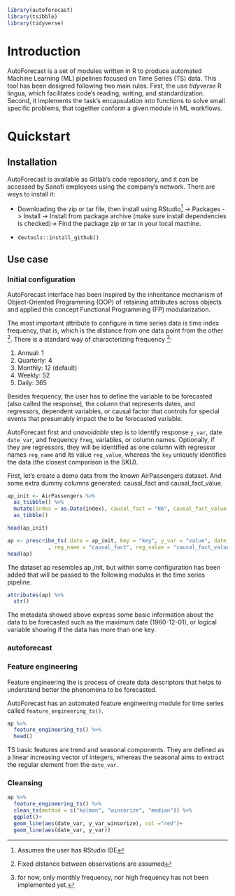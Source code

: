 
```r
library(autoforecast)
library(tsibble)
library(tidyverse)
```

# Introduction

AutoForecast is a set of modules written in R to produce automated Machine Learning (ML) pipelines focused on Time Series (TS) data. This tool has been designed following two main rules. First, the use *tidyverse* R lingua, which facilitates code's reading, writing, and standardization. Second, it implements the task's encapsulation into functions to solve small specific problems, that together conform a given module in ML workflows.

# Quickstart

## Installation

AutoForecast is available as Gitlab's code repository, and it can be accessed by Sanofi employees using the company's network. There are ways to install it:

- Downloading the zip or tar file, then install using RStudio^[Assumes the user has RStudio IDE] -> Packages -> Install -> Install from package archive (make sure install dependencies is checked)-> Find the package zip or tar in your local machine.

- `devtools::install_github()`

## Use case

### Initial configuration

AutoForecast interface has been inspired by the inheritance mechanism of Object-Oriented Programming (OOP) of retaining attributes across objects and applied this concept Functional Programming (FP) modularization. 

The most important attribute to configure in time series data is time index frequency, that is, which is the distance from one data point from the other ^[Fixed distance between observations are assumed]. There is a standard way of characterizing frequency ^[for now, only monthly frequency, nor high frequency has not been implemented yet.]:

1. Annual: 1
2. Quarterly: 4
3. Monthly: 12 (default)
4. Weekly: 52
5. Daily: 365

Besides frequency, the user has to define the variable to be forecasted (also called the response), the column that represents dates, and regressors, dependent variables, or causal factor that controls for special events that presumably impact the to be forecasted variable.

AutoForecast first and *unavoidable* step is to identify response `y_var`, date `date_var`, and frequency `freq`, variables, or column names. Optionally, if they are regressors, they will be identified as one column with regressor names `reg_name` and its value `reg_value`, whereas the `key` uniquely identifies the data (the closest comparison is the SKU).

First, let's create a demo data from the known AirPassengers dataset. And some extra dummy columns generated: causal_fact and causal_fact_value.

```r
ap_init <- AirPassengers %>% 
  as_tsibble() %>%
  mutate(index = as.Date(index), causal_fact = "NA", causal_fact_value = 0, key = "ap") %>% 
  as_tibble()

head(ap_init)
```

```r
ap <- prescribe_ts(.data = ap_init, key = "key", y_var = "value", date_var = "index"
             , reg_name = "causal_fact", reg_value = "causal_fact_value", freq = 12)
head(ap)
```

The dataset ap resembles ap_init, but within some configuration has been added that will be passed to the following modules in the time series pipeline.

```r
attributes(ap) %>% 
  str()
```

The metadata showed above express some basic information about the data to be forecasted such as the maximum date (1960-12-01), or logical variable showing if the data has more than one key.


### autoforecast

### Feature engineering

Feature engineering the is process of create data descriptors that helps to understand better the phenomena to be forecasted.

AutoForecast has an automated feature engineering module for time series called `feature_engineering_ts()`.

```r
ap %>% 
  feature_engineering_ts() %>% 
  head()
```

TS basic features are trend and seasonal components. They are defined as a linear increasing vector of integers, whereas the seasonal aims to extract the regular element from the `date_var`.

### Cleansing

```r
ap %>% 
  feature_engineering_ts() %>% 
  clean_ts(method = c("kalman", "winsorize", "median")) %>% 
  ggplot()+
  geom_line(aes(date_var, y_var_winsorize), col ="red")+
  geom_line(aes(date_var, y_var))
```




